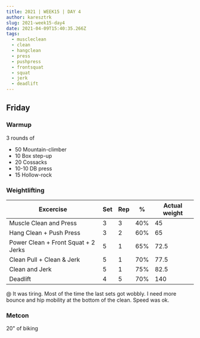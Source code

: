 ```yaml
---
title: 2021 | WEEK15 | DAY 4
author: karesztrk
slug: 2021-week15-day4
date: 2021-04-09T15:40:35.266Z
tags:
  - muscleclean
  - clean
  - hangclean
  - press
  - pushpress
  - frontsquat
  - squat
  - jerk
  - deadlift
---
```


## Friday

### Warmup

3 rounds of

- 50 Mountain-climber
- 10 Box step-up
- 20 Cossacks
- 10-10 DB press
- 15 Hollow-rock

### Weightlifting

| Excercise                           | Set | Rep | %   | Actual weight |
| ----------------------------------- | --- | --- | --- | ------------- |
| Muscle Clean and Press              | 3   | 3   | 40% | 45            |
| Hang Clean + Push Press             | 3   | 2   | 60% | 65            |
| Power Clean + Front Squat + 2 Jerks | 5   | 1   | 65% | 72.5          |
| Clean Pull + Clean & Jerk           | 5   | 1   | 70% | 77.5          |
| Clean and Jerk                      | 5   | 1   | 75% | 82.5          |
| Deadlift                            | 4   | 5   | 70% | 140           |

@ It was tiring. Most of the time the last sets got wobbly. I need more bounce and hip mobility at the bottom of the clean. Speed was ok.

### Metcon

20" of biking
